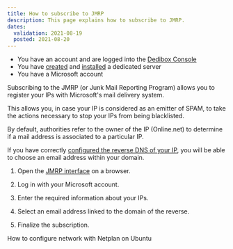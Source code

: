 ```yaml
---
title: How to subscribe to JMRP
description: This page explains how to subscribe to JMRP.
dates:
  validation: 2021-08-19
  posted: 2021-08-20
---
```


<Message type="requirement">

  - You have an account and are logged into the [Dedibox Console](https://console.online.net)
  - You have [created](/dedibox/dedicated-servers/how-to/order-a-server) and [installed](/dedibox/dedicated-servers/how-to/install-a-server) a dedicated server
  - You have a Microsoft account

</Message>

Subscribing to the JMRP (or Junk Mail Reporting Program) allows you to register your IPs with Microsoft's mail delivery system.

This allows you, in case your IP is considered as an emitter of SPAM, to take the actions necessary to stop your IPs from being blacklisted.

By default, authorities refer to the owner of the IP (Online.net) to determine if a mail address is associated to a particular IP.

If you have correctly [configured the reverse DNS of your IP](/dedibox-network/ip-failover/how-to/configure-reverse-dns), you will be able to choose an email address within your domain.

1. Open the [JMRP interface](https://postmaster.live.com/snds/JMRP.aspx) on a browser. 

2. Log in with your Microsoft account. 

3. Enter the required information about your IPs.

4. Select an email address linked to the domain of the reverse.

5. Finalize the subscription. 


<Navigation title="See Also">
  <NextButton to="/dedibox-network/network/how-to/configure-network-netplan">How to configure network with Netplan on Ubuntu</NextButton>
</Navigation>